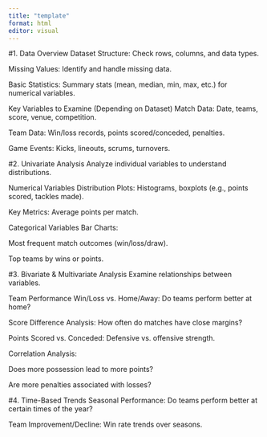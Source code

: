 ```yaml
---
title: "template"
format: html
editor: visual
---
```


#1. Data Overview
Dataset Structure: Check rows, columns, and data types.

Missing Values: Identify and handle missing data.

Basic Statistics: Summary stats (mean, median, min, max, etc.) for numerical variables.

Key Variables to Examine (Depending on Dataset)
Match Data: Date, teams, score, venue, competition.

Team Data: Win/loss records, points scored/conceded, penalties.

Game Events: Kicks, lineouts, scrums, turnovers.


#2. Univariate Analysis
Analyze individual variables to understand distributions.

Numerical Variables
Distribution Plots: Histograms, boxplots (e.g., points scored, tackles made).

Key Metrics:
Average points per match.

Categorical Variables
Bar Charts:

Most frequent match outcomes (win/loss/draw).

Top teams by wins or points.


#3. Bivariate & Multivariate Analysis
Examine relationships between variables.

Team Performance
Win/Loss vs. Home/Away: Do teams perform better at home?

Score Difference Analysis: How often do matches have close margins?

Points Scored vs. Conceded: Defensive vs. offensive strength.


Correlation Analysis:

Does more possession lead to more points?

Are more penalties associated with losses?

#4. Time-Based Trends
Seasonal Performance: Do teams perform better at certain times of the year?

Team Improvement/Decline: Win rate trends over seasons.